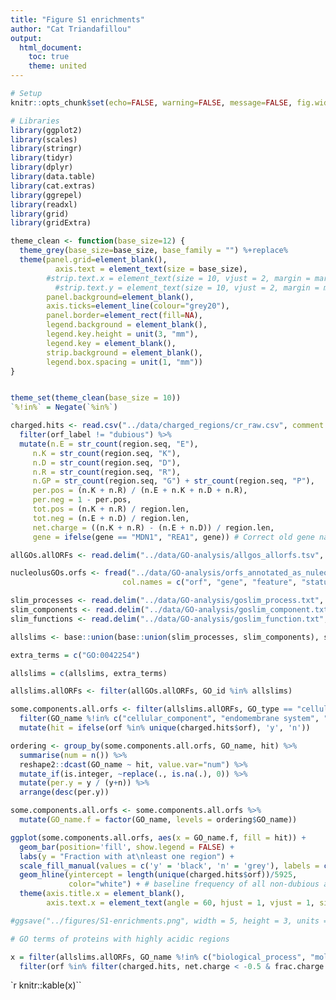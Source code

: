 ```yaml
---
title: "Figure S1 enrichments"
author: "Cat Triandafillou"
output: 
  html_document:
    toc: true
    theme: united
---
```


```r
# Setup
knitr::opts_chunk$set(echo=FALSE, warning=FALSE, message=FALSE, fig.width=4.5, fig.height=3.5)

# Libraries
library(ggplot2)
library(scales)
library(stringr)
library(tidyr)
library(dplyr)
library(data.table)
library(cat.extras)
library(ggrepel)
library(readxl)
library(grid)
library(gridExtra)

theme_clean <- function(base_size=12) {
  theme_grey(base_size=base_size, base_family = "") %+replace% 
  theme(panel.grid=element_blank(),
  		  axis.text = element_text(size = base_size),
        #strip.text.x = element_text(size = 10, vjust = 2, margin = margin(t = 10)),
  		  #strip.text.y = element_text(size = 10, vjust = 2, margin = margin(r = 10)),
        panel.background=element_blank(),
        axis.ticks=element_line(colour="grey20"),
        panel.border=element_rect(fill=NA),
        legend.background = element_blank(),
        legend.key.height = unit(3, "mm"),
        legend.key = element_blank(),
        strip.background = element_blank(),
        legend.box.spacing = unit(1, "mm")) 
}


theme_set(theme_clean(base_size = 10))
`%!in%` = Negate(`%in%`)
```



```r
charged.hits <- read.csv("../data/charged_regions/cr_raw.csv", comment.char = "#", stringsAsFactors = FALSE) %>%
  filter(orf_label != "dubious") %>%
  mutate(n.E = str_count(region.seq, "E"),
     n.K = str_count(region.seq, "K"),
     n.D = str_count(region.seq, "D"),
     n.R = str_count(region.seq, "R"),
     n.GP = str_count(region.seq, "G") + str_count(region.seq, "P"),
     per.pos = (n.K + n.R) / (n.E + n.K + n.D + n.R),
     per.neg = 1 - per.pos,
     tot.pos = (n.K + n.R) / region.len,
     tot.neg = (n.E + n.D) / region.len,
     net.charge = ((n.K + n.R) - (n.E + n.D)) / region.len,
     gene = ifelse(gene == "MDN1", "REA1", gene)) # Correct old gene name
```





```r
allGOs.allORFs <- read.delim("../data/GO-analysis/allgos_allorfs.tsv", header=F, col.names = c("orf", "gene", "GO_name", "GO_type", "GO_id"))

nucleolusGOs.orfs <- fread("../data/GO-analysis/orfs_annotated_as_nuleolar_and_childGOs.tsv", sep = "\t", stringsAsFactors = FALSE,
                         col.names = c("orf", "gene", "feature", "status", "GO_id", "GO_name", "GO_type", "modifier", "curation.type"))

slim_processes <- read.delim("../data/GO-analysis/goslim_process.txt", header=F, sep = ";")[,2]
slim_components <- read.delim("../data/GO-analysis/goslim_component.txt", header=F, sep=";")[,2]
slim_functions <- read.delim("../data/GO-analysis/goslim_function.txt", header=F, sep=";")[,2]

allslims <- base::union(base::union(slim_processes, slim_components), slim_functions)

extra_terms = c("GO:0042254")

allslims = c(allslims, extra_terms)

allslims.allORFs <- filter(allGOs.allORFs, GO_id %in% allslims)

some.components.all.orfs <- filter(allslims.allORFs, GO_type == "cellular_component") %>%
  filter(GO_name %!in% c("cellular_component", "endomembrane system", "site of polarized growth")) %>%
  mutate(hit = ifelse(orf %in% unique(charged.hits$orf), 'y', 'n'))
```



```r
ordering <- group_by(some.components.all.orfs, GO_name, hit) %>%
  summarise(num = n()) %>%
  reshape2::dcast(GO_name ~ hit, value.var="num") %>%
  mutate_if(is.integer, ~replace(., is.na(.), 0)) %>%
  mutate(per.y = y / (y+n)) %>%
  arrange(desc(per.y))

some.components.all.orfs <- some.components.all.orfs %>%
  mutate(GO_name.f = factor(GO_name, levels = ordering$GO_name))

ggplot(some.components.all.orfs, aes(x = GO_name.f, fill = hit)) +
  geom_bar(position='fill', show.legend = FALSE) +
  labs(y = "Fraction with at\nleast one region") +
  scale_fill_manual(values = c('y' = 'black', 'n' = 'grey'), labels = c('n' = 'not detected', 'y' = 'detected')) +
  geom_hline(yintercept = length(unique(charged.hits$orf))/5925,
             color="white") + # baseline frequency of all non-dubious active orfs from s. cer
  theme(axis.title.x = element_blank(),
        axis.text.x = element_text(angle = 60, hjust = 1, vjust = 1, size=8))

#ggsave("../figures/S1-enrichments.png", width = 5, height = 3, units = "in")
```


```r
# GO terms of proteins with highly acidic regions

x = filter(allslims.allORFs, GO_name %!in% c("biological_process", "molecular_function")) %>% # remove generic GOs
  filter(orf %in% filter(charged.hits, net.charge < -0.5 & frac.charge > 0.6)$orf)
```

`r knitr::kable(x)``